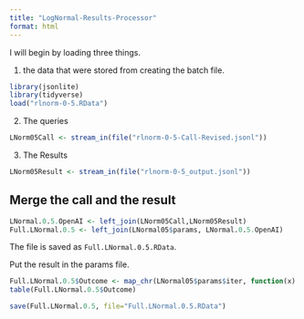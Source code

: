 ```yaml
---
title: "LogNormal-Results-Processor"
format: html
---
```


I will begin by loading three things.  

1. the data that were stored from creating the batch file.

```r
library(jsonlite)
library(tidyverse)
load("rlnorm-0-5.RData")
```

2. The queries

```r
LNorm05Call <- stream_in(file("rlnorm-0-5-Call-Revised.jsonl"))
```

3. The Results

```r
LNorm05Result <- stream_in(file("rlnorm-0-5_output.jsonl"))
```

## Merge the call and the result

```r
LNormal.0.5.OpenAI <- left_join(LNorm05Call,LNorm05Result)
Full.LNormal.0.5 <- left_join(LNormal05$params, LNormal.0.5.OpenAI)
```

The file is saved as `Full.LNormal.0.5.RData`.

Put the result in the params file.

```r
Full.LNormal.0.5$Outcome <- map_chr(LNormal05$params$iter, function(x) { unlist(LNorm05Result$response$body$choices[[x]][[2]][2]) })
table(Full.LNormal.0.5$Outcome)
```

```r
save(Full.LNormal.0.5, file="Full.LNormal.0.5.RData")
```

